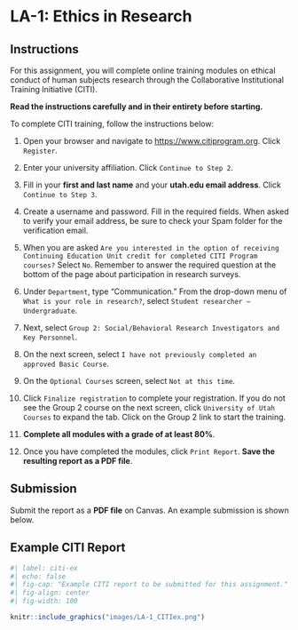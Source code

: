# LA-1: Ethics in Research

## Instructions

For this assignment, you will complete online training modules on ethical conduct of human subjects research through the Collaborative Institutional Training Initiative (CITI).

**Read the instructions carefully and in their entirety before starting.**

To complete CITI training, follow the instructions below:

1.  Open your browser and navigate to [https://www.citiprogram.org](https://www.citiprogram.org/). Click `Register`.

2.  Enter your university affiliation. Click `Continue to Step 2`.

3.  Fill in your **first and last name** and your **utah.edu email address**. Click `Continue to Step 3`.

4.  Create a username and password. Fill in the required fields. When asked to verify your email address, be sure to check your Spam folder for the verification email.

5.  When you are asked `Are you interested in the option of receiving Continuing Education Unit credit for completed CITI Program courses?` Select `No`. Remember to answer the required question at the bottom of the page about participation in research surveys.

6.  Under `Department`, type "Communication." From the drop-down menu of `What is your role in research?`, select `Student researcher – Undergraduate`.

7.  Next, select `Group 2: Social/Behavioral Research Investigators and Key Personnel`.

8.  On the next screen, select `I have not previously completed an approved Basic Course`.

9.  On the `Optional Courses` screen, select `Not at this time`.

10. Click `Finalize registration` to complete your registration. If you do not see the Group 2 course on the next screen, click `University of Utah Courses` to expand the tab. Click on the Group 2 link to start the training.

11. **Complete all modules with a grade of at least 80%**.

12. Once you have completed the modules, click `Print Report`. **Save the resulting report as a PDF file**.

## Submission

Submit the report as a **PDF file** on Canvas. An example submission is shown below.

## Example CITI Report

```r
#| label: citi-ex
#| echo: false
#| fig-cap: "Example CITI report to be submitted for this assignment."
#| fig-align: center
#| fig-width: 100

knitr::include_graphics("images/LA-1_CITIex.png")

```

<!--Lab Lesson Plan

# 1) Take attendance

# 2) Discuss course details

## Lecture
Quizzes
- Reminder: Quizzes open on Tuesdays and close on Sundays. You have 20 min to complete quizzes.
- Do not wait until the weekend to complete the quiz. For example, if they have technical issues, neither we nor CTLE can help them on Friday evenings or Saturdays.


## Lab
Assignments
- There will be 9 lab assignments.
- You will have two weeks to complete each assignment.

Presentations
- These are group presentations--you have been assigned to teams on Canvas.
- Each team is responsible for walking your peers through the skills necessary for each lab assignment (starting from LA-3 through LA-9).
- We will sign up for these today.

# 3) Lab presentation sign-up
Team activities for today:
- Find your group.
- Introduce yourselves.
- Decide how you will communicate with your group.
- Decide on a week to present (first come, first serve).
- Open the floor to questions from students.

# 4) Discuss research ethics
- Discussion, no slides.
- Most egregious breaches of research ethics have been turned in to movies.
	- *The Stanford Prison Experiment* (2015)
	- *The Immortal Life of Henrietta Lacks* (2017)
	- *Experimenter* (2015)
- Belmont report-sets out the standards for ethical research.
	1) **Respect for persons**
		- Has to do with autonomous choice, informed consent.
		- Participants must be aware of what is being asked of them.
	2) **Beneficience**
		- Maximize benefits and minimize risks
		- Better society
	3) **Justice**
		- Risks and benefits fairly distributed.
		- Cannot coerce into participating.
		- e.g., prisoners, children

# 5) Introduce LA-1
- Introduce LA-1.
- Materials are on Canvas.
- Please ask questions.
- Remember all assignments are to be completed individually.
- Students who have completed CITI training in a previous semester or different course should take the Refresher Course.
- Let students work on LA-1 for the remainder of class.

-->